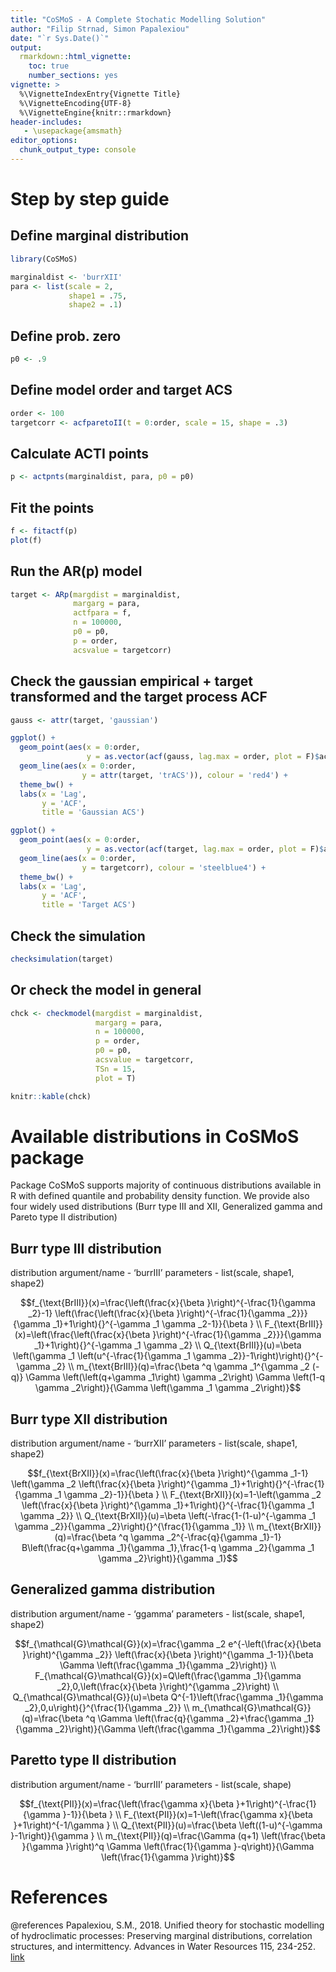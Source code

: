 ```yaml
---
title: "CoSMoS - A Complete Stochatic Modelling Solution"
author: "Filip Strnad, Simon Papalexiou"
date: "`r Sys.Date()`"
output: 
  rmarkdown::html_vignette:
    toc: true
    number_sections: yes
vignette: >
  %\VignetteIndexEntry{Vignette Title}
  %\VignetteEncoding{UTF-8}
  %\VignetteEngine{knitr::rmarkdown}
header-includes:
   - \usepackage{amsmath}
editor_options: 
  chunk_output_type: console
---
```


# Step by step guide
## Define marginal distribution
```r
library(CoSMoS)

marginaldist <- 'burrXII'
para <- list(scale = 2,
             shape1 = .75,
             shape2 = .1)
```

## Define prob. zero
```r
p0 <- .9
```

## Define model order and target ACS
```r
order <- 100
targetcorr <- acfparetoII(t = 0:order, scale = 15, shape = .3)
```

## Calculate ACTI points
```r
p <- actpnts(marginaldist, para, p0 = p0)
```

## Fit the points
```r
f <- fitactf(p)
plot(f)
```

## Run the AR(p) model
```r
target <- ARp(margdist = marginaldist,
              margarg = para,
              actfpara = f,
              n = 100000,
              p0 = p0,
              p = order,
              acsvalue = targetcorr)
```

## Check the gaussian empirical + target transformed and the target process ACF
```r
gauss <- attr(target, 'gaussian')

ggplot() +
  geom_point(aes(x = 0:order,
                 y = as.vector(acf(gauss, lag.max = order, plot = F)$acf)), colour = 'red2', alpha = .2) +
  geom_line(aes(x = 0:order,
                y = attr(target, 'trACS')), colour = 'red4') +
  theme_bw() +
  labs(x = 'Lag',
       y = 'ACF',
       title = 'Gaussian ACS')

ggplot() +
  geom_point(aes(x = 0:order,
                 y = as.vector(acf(target, lag.max = order, plot = F)$acf)), colour = 'steelblue2', alpha = .2) +
  geom_line(aes(x = 0:order,
                y = targetcorr), colour = 'steelblue4') +
  theme_bw() +
  labs(x = 'Lag',
       y = 'ACF',
       title = 'Target ACS')
```

## Check the simulation
```r
checksimulation(target)
```

## Or check the model in general
```r
chck <- checkmodel(margdist = marginaldist,
                   margarg = para,
                   n = 100000,
                   p = order,
                   p0 = p0,
                   acsvalue = targetcorr,
                   TSn = 15,
                   plot = T)

knitr::kable(chck)
```

# Available distributions in CoSMoS package

Package CoSMoS supports majority of continuous distributions available in R with defined quantile and probability density function. We provide also four widely used distributions (Burr type III and XII, Generalized gamma and Pareto type II distribution)

## Burr type III distribution

distribution argument/name - 'burrIII'
parameters - list(scale, shape1, shape2)

$$f_{\text{BrIII}}(x)=\frac{\left(\frac{x}{\beta }\right)^{-\frac{1}{\gamma _2}-1} \left(\frac{\left(\frac{x}{\beta }\right)^{-\frac{1}{\gamma _2}}}{\gamma _1}+1\right){}^{-\gamma _1 \gamma _2-1}}{\beta } \\ F_{\text{BrIII}}(x)=\left(\frac{\left(\frac{x}{\beta }\right)^{-\frac{1}{\gamma _2}}}{\gamma _1}+1\right){}^{-\gamma _1 \gamma _2} \\ Q_{\text{BrIII}}(u)=\beta  \left(\gamma _1 \left(u^{-\frac{1}{\gamma _1 \gamma _2}}-1\right)\right){}^{-\gamma _2} \\
m_{\text{BrIII}}(q)=\frac{\beta ^q \gamma _1^{\gamma _2 (-q)} \Gamma \left(\left(q+\gamma _1\right) \gamma _2\right) \Gamma \left(1-q \gamma _2\right)}{\Gamma \left(\gamma _1 \gamma _2\right)}$$

## Burr type XII distribution

distribution argument/name - 'burrXII'
parameters - list(scale, shape1, shape2)

$$f_{\text{BrXII}}(x)=\frac{\left(\frac{x}{\beta }\right)^{\gamma _1-1} \left(\gamma _2 \left(\frac{x}{\beta }\right)^{\gamma _1}+1\right){}^{-\frac{1}{\gamma _1 \gamma _2}-1}}{\beta } \\
F_{\text{BrXII}}(x)=1-\left(\gamma _2 \left(\frac{x}{\beta }\right)^{\gamma _1}+1\right){}^{-\frac{1}{\gamma _1 \gamma _2}} \\ 
Q_{\text{BrXII}}(u)=\beta  \left(-\frac{1-(1-u)^{-\gamma _1 \gamma _2}}{\gamma _2}\right){}^{\frac{1}{\gamma _1}} \\
m_{\text{BrXII}}(q)=\frac{\beta ^q \gamma _2^{-\frac{q}{\gamma _1}-1} B\left(\frac{q+\gamma _1}{\gamma _1},\frac{1-q \gamma _2}{\gamma _1 \gamma _2}\right)}{\gamma _1}$$


## Generalized gamma distribution

distribution argument/name - 'ggamma'
parameters - list(scale, shape1, shape2)

$$f_{\mathcal{G}\mathcal{G}}(x)=\frac{\gamma _2 e^{-\left(\frac{x}{\beta }\right)^{\gamma _2}} \left(\frac{x}{\beta }\right)^{\gamma _1-1}}{\beta  \Gamma \left(\frac{\gamma _1}{\gamma _2}\right)} \\
F_{\mathcal{G}\mathcal{G}}(x)=Q\left(\frac{\gamma _1}{\gamma _2},0,\left(\frac{x}{\beta }\right)^{\gamma _2}\right) \\ 
Q_{\mathcal{G}\mathcal{G}}(u)=\beta  Q^{-1}\left(\frac{\gamma _1}{\gamma _2},0,u\right){}^{\frac{1}{\gamma _2}} \\ 
m_{\mathcal{G}\mathcal{G}}(q)=\frac{\beta ^q \Gamma \left(\frac{q}{\gamma _2}+\frac{\gamma _1}{\gamma _2}\right)}{\Gamma \left(\frac{\gamma _1}{\gamma _2}\right)}$$

## Paretto type II distribution

distribution argument/name - 'burrIII'
parameters - list(scale, shape)

$$f_{\text{PII}}(x)=\frac{\left(\frac{\gamma  x}{\beta }+1\right)^{-\frac{1}{\gamma }-1}}{\beta } \\
F_{\text{PII}}(x)=1-\left(\frac{\gamma  x}{\beta }+1\right)^{-1/\gamma } \\
Q_{\text{PII}}(u)=\frac{\beta  \left((1-u)^{-\gamma }-1\right)}{\gamma } \\
m_{\text{PII}}(q)=\frac{\Gamma (q+1) \left(\frac{\beta }{\gamma }\right)^q \Gamma \left(\frac{1}{\gamma }-q\right)}{\Gamma \left(\frac{1}{\gamma }\right)}$$

# References

 @references Papalexiou, S.M., 2018. Unified theory for stochastic modelling of hydroclimatic processes: Preserving marginal distributions, correlation structures, and intermittency. Advances in Water Resources 115, 234-252. [link](https://doi.org/10.1016/j.advwatres.2018.02.013)
